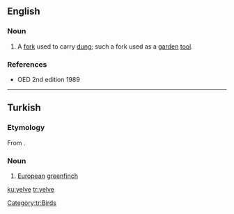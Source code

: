 ==English==

===Noun===
{{en-noun}}

# {{context|obsolete|lang=en}} A [[fork]] used to carry [[dung]]; such a fork used as a [[garden]] [[tool]].

===References===
* OED 2nd edition 1989

----

==Turkish==

===Etymology===
From {{etyl|trk-pro|tr}} {{m|trk-pro|*jelbe}}.

===Noun===
{{tr-noun}}

# [[European]] [[greenfinch]]

[[Category:tr:Birds]]

[[ku:yelve]]
[[tr:yelve]]